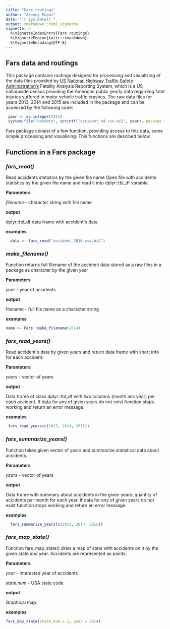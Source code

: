 ```yaml
---
title: "Fars routings"
author: "Alexey Popov"
date: "`r Sys.Date()`"
output: rmarkdown::html_vignette
vignette: >
  %\VignetteIndexEntry{Fars routings}
  %\VignetteEngine{knitr::rmarkdown}
  %\VignetteEncoding{UTF-8}
---
```



## Fars data and routings 

This package contains routings designed for processing and visualizing of the data files provided by [US National Highway Traffic Safety Administration's](https://www.nhtsa.gov/) Fatality Analysis Reporting System, which is a US nationwide census providing the American public yearly data regarding fatal injuries suffered in motor vehicle traffic crashes. The raw data files for years 2013, 2014 and 2015 are included in the package and can be accessed by the following code:

```r
 year <- as.integer(2014)
 system.file("extdata", sprintf("accident_%d.csv.bz2", year), package = "Fars")

```

Fars package consist of a few function, providing access to this data, some simple processing and visualising. This functions are descibed below. 

## Functions in a Fars package

### ***fars_read()***

Read accidents statistics by the given file name
Open file with accidents statistics by the given file name and read it into dplyr::tbl_df variable.

**Parameters**

*filename* - character string with file name

**output**

dplyr::tbl_df data frame with accident`s data

**examples**
```r
  data <- fars_read("accident_2016.csv.bz2")
```

### ***make_filename()***

Function returns full filename of the accident data stored as a raw files in a package as character by the given year

**Parameters**

*year* - year of accidents

**output**

filename - full file name as a character string

**examples**
```r
name <- Fars::make_filename(2014)
```

### ***fars_read_years()***

Read accident`s data by given years and return data frame with short info for each accident.

**Parameters**

*years* - vector of years

**output**

Data frame of class dplyr::tbl_df with two columns (month ans year) per each accident. If data for any of given years do not exist function stops working and return an error message.

**examples**
```r
 fars_read_years(c(2013, 2014, 2015))
```


### ***fars_summarize_years()***

Function takes given vector of years and summarize statistical data about accidents.

**Parameters**

*years* - vector of years

**output**

Data frame with summary about accidents in the given years: quantity of accidents per month for each year. If data for any of given years do not exist function stops working and return an error message.

**examples**
```r
  fars_summarize_years(c(2013, 2014, 2015))
```


### ***fars_map_state()***

Function fars_map_state() draw a map of state with accidents on it by the given state and year. Accidents are represented as points.

**Parameters**

*year* - interested year of accidents

*state.num*  -  USA state code

**output**

Graphical map.

**examples**
```r
fars_map_state(state.num = 1, year = 2014)
```
